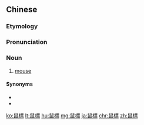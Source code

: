 {{also|鼠标}}
==Chinese==
{{zh-forms|s=鼠标}}

===Etymology===
{{rfe|zh}}

===Pronunciation===
{{zh-pron
|m=shǔbiāo
|c=syu2 biu1
|md=chṳ̄-biĕu
|mn=xm:sú-piau/qz:chhír-pio/zz:chhí-phiau
|w=2tshr piau
|cat=n
}}

===Noun===
{{zh-noun}}

# {{lb|zh|chiefly|Mainland|computing}} [[mouse]]

====Synonyms====
* {{zh-l|滑鼠}}
* {{zh-l|鼠標器}}

[[ko:鼠標]]
[[lt:鼠標]]
[[hu:鼠標]]
[[mg:鼠標]]
[[ja:鼠標]]
[[chr:鼠標]]
[[zh:鼠標]]